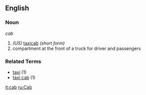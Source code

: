 ==English==
===Noun===
''cab''

# ''(US)'' [[taxicab]] ''(short form)''
# compartment at the front of a truck for driver and passengers

===Related Terms===
*[[taxi]] (1)
*[[taxi cab]] (1)

[[it:cab]]
[[ru:Cab]]